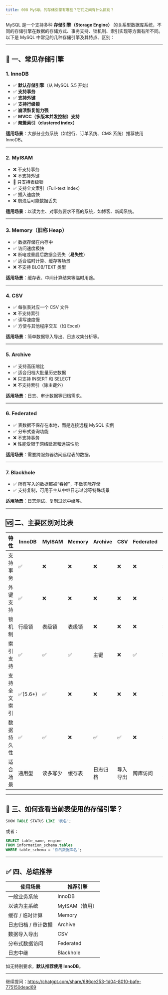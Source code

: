 ```yaml
---
title: 008 MySQL 的存储引擎有哪些？它们之间有什么区别？
---
```


MySQL 是一个支持多种 **存储引擎（Storage Engine）** 的关系型数据库系统，不同的存储引擎在数据的存储方式、事务支持、锁机制、索引实现等方面有所不同。以下是 MySQL 中常见的几种存储引擎及其特点、区别：

---

## 🔧 一、常见存储引擎

### 1. **InnoDB**

* ✅ **默认存储引擎**（从 MySQL 5.5 开始）
* ✅ **支持事务**
* ✅ **支持外键**
* ✅ **支持行级锁**
* ✅ **崩溃恢复能力强**
* ✅ **MVCC（多版本并发控制）支持**
* ✅ **聚簇索引（clustered index）**

**适用场景**：大部分业务系统（如银行、订单系统、CMS 系统）推荐使用 InnoDB。

---

### 2. **MyISAM**

* ❌ 不支持事务
* ❌ 不支持外键
* 🚫 只支持表级锁
* ✅ 支持全文索引（Full-text Index）
* ✅ 插入速度快
* ❌ 崩溃后可能数据丢失

**适用场景**：以读为主、对事务要求不高的系统，如博客、新闻系统。

---

### 3. **Memory（旧称 Heap）**

* ✅ 数据存储在内存中
* ✅ 访问速度极快
* ❌ 断电或重启后数据会丢失（**易失性**）
* ✅ 适合临时计算、缓存等场景
* ❌ 不支持 BLOB/TEXT 类型

**适用场景**：缓存表、中间计算结果等临时用途。

---

### 4. **CSV**

* ✅ 每张表对应一个 CSV 文件
* ❌ 不支持索引
* ✅ 读写速度慢
* ✅ 方便与其他程序交互（如 Excel）

**适用场景**：简单数据导入导出、日志收集分析等。

---

### 5. **Archive**

* ✅ 支持高压缩比
* ✅ 适合归档大批量历史数据
* ❌ 只支持 INSERT 和 SELECT
* ❌ 不支持索引（除主键外）

**适用场景**：日志、审计数据等归档需求。

---

### 6. **Federated**

* ✅ 表数据不保存在本地，而是连接远程 MySQL 实例
* ✅ 分布式查询功能
* ❌ 不支持事务
* ❌ 性能受限于网络延迟和远端性能

**适用场景**：需要跨服务器访问远程表的数据。

---

### 7. **Blackhole**

* ✅ 所有写入的数据都被“吞掉”，不做实际存储
* ✅ 支持复制，可用于主从中继日志过滤等特殊场景

**适用场景**：日志测试、复制过滤中继等。

---

## 🆚 二、主要区别对比表

| 特性     | InnoDB  | MyISAM | Memory | Archive | CSV  | Federated | Blackhole |
| ------ | ------- | ------ | ------ | ------- | ---- | --------- | --------- |
| 支持事务   | ✅       | ❌      | ❌      | ❌       | ❌    | ❌         | ❌         |
| 外键支持   | ✅       | ❌      | ❌      | ❌       | ❌    | ❌         | ❌         |
| 锁机制    | 行级锁     | 表级锁    | 表级锁    | ❌       | ❌    | ❌         | ❌         |
| 索引支持   | ✅       | ✅      | ✅      | 主键      | ❌    | ✅         | ❌         |
| 支持全文索引 | ✅(5.6+) | ✅      | ❌      | ❌       | ❌    | ❌         | ❌         |
| 数据持久性  | ✅       | ✅      | ❌      | ✅       | ✅    | ❌         | ❌         |
| 适合场景   | 通用型     | 读多写少   | 缓存表    | 日志归档    | 导入导出 | 跨库访问      | 中继日志过滤    |

---

## 📌 三、如何查看当前表使用的存储引擎？

```sql
SHOW TABLE STATUS LIKE '表名';
```

或者：

```sql
SELECT table_name, engine
FROM information_schema.tables
WHERE table_schema = '你的数据库名';
```

---

## ✅ 四、总结推荐

| 使用场景        | 推荐引擎       |
| ----------- | ---------- |
| 一般业务系统      | InnoDB     |
| 以读为主系统      | MyISAM（慎用） |
| 缓存 / 临时计算   | Memory     |
| 日志归档 / 审计数据 | Archive    |
| 数据导入导出      | CSV        |
| 分布式数据访问     | Federated  |
| 日志中继        | Blackhole  |

如无特别要求，**默认推荐使用 InnoDB**。

---

继续提问：https://chatgpt.com/share/686ce253-1d04-8010-bafe-775150dead69
